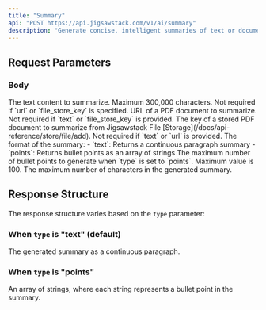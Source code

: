 ```yaml
---
title: "Summary"
api: "POST https://api.jigsawstack.com/v1/ai/summary"
description: "Generate concise, intelligent summaries of text or documents with AI"
---
```



## Request Parameters

### Body

<ParamField body="text" type="string">
  The text content to summarize. Maximum 300,000 characters.
  Not required if `url` or `file_store_key` is specified.
</ParamField>

<ParamField body="url" type="string">
  URL of a PDF document to summarize. Not required if `text` or `file_store_key`
  is provided.
</ParamField>

<ParamField body="file_store_key" type="string">
  The key of a stored PDF document to summarize from Jigsawstack File
  [Storage](/docs/api-reference/store/file/add). Not required if `text` or `url`
  is provided.
</ParamField>

<ParamField body="type" type="string" default="text">
  The format of the summary: - `text`: Returns a continuous paragraph summary -
  `points`: Returns bullet points as an array of strings
</ParamField>

<ParamField body="max_points" type="number" default="2">
  The maximum number of bullet points to generate when `type` is set to
  `points`. Maximum value is 100.
</ParamField>

<ParamField body="max_characters" type="number">
  The maximum number of characters in the generated summary.
</ParamField>

<Snippet file="header.mdx" />

## Response Structure

The response structure varies based on the `type` parameter:

### When `type` is "text" (default)

<ResponseField name="summary" type="string">
  The generated summary as a continuous paragraph.
</ResponseField>

### When `type` is "points"

<ResponseField name="summary" type="string[]">
  An array of strings, where each string represents a bullet point in the
  summary.
</ResponseField>

<SummarySnippet />
